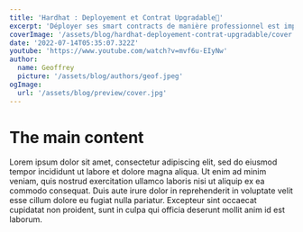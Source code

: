 ```yaml
---
title: 'Hardhat : Deployement et Contrat Upgradable👷'
excerpt: 'Déployer ses smart contracts de manière professionnel est important pour pouvoir . Hardhat est la solution parfaite pour '
coverImage: '/assets/blog/hardhat-deployement-contrat-upgradable/cover.png'
date: '2022-07-14T05:35:07.322Z'
youtube: 'https://www.youtube.com/watch?v=mvf6u-EIyNw'
author:
  name: Geoffrey
  picture: '/assets/blog/authors/geof.jpeg'
ogImage:
  url: '/assets/blog/preview/cover.jpg'
---
```

# The main content
Lorem ipsum dolor sit amet, consectetur adipiscing elit, sed do eiusmod tempor incididunt ut labore et dolore magna aliqua. Ut enim ad minim veniam, quis nostrud exercitation ullamco laboris nisi ut aliquip ex ea commodo consequat. Duis aute irure dolor in reprehenderit in voluptate velit esse cillum dolore eu fugiat nulla pariatur. Excepteur sint occaecat cupidatat non proident, sunt in culpa qui officia deserunt mollit anim id est laborum.
